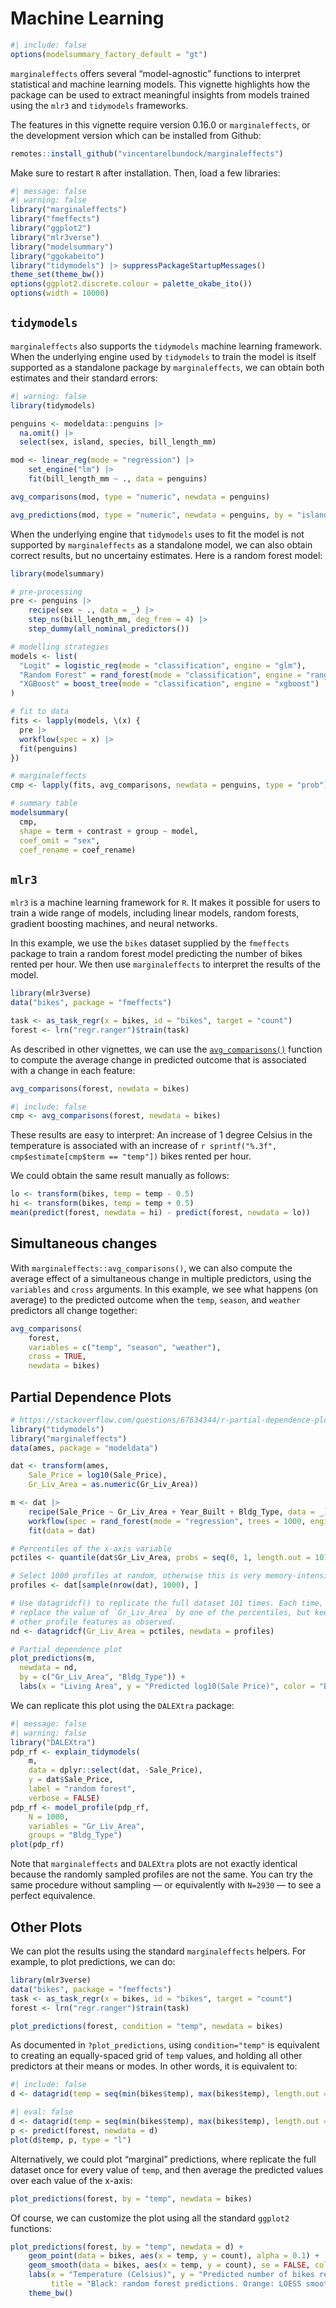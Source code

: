 
# Machine Learning

```r
#| include: false
options(modelsummary_factory_default = "gt")
```


`marginaleffects` offers several "model-agnostic" functions to interpret statistical and machine learning models. This vignette highlights how the package can be used to extract meaningful insights from models trained using the `mlr3` and `tidymodels` frameworks.

The features in this vignette require version 0.16.0 or `marginaleffects`, or the development version which can be installed from Github:

```r
remotes::install_github("vincentarelbundock/marginaleffects")
```

Make sure to restart `R` after installation. Then, load a few libraries:

```r
#| message: false
#| warning: false
library("marginaleffects")
library("fmeffects")
library("ggplot2")
library("mlr3verse")
library("modelsummary")
library("ggokabeito")
library("tidymodels") |> suppressPackageStartupMessages()
theme_set(theme_bw())
options(ggplot2.discrete.colour = palette_okabe_ito())
options(width = 10000)
```


## `tidymodels`

`marginaleffects` also supports the `tidymodels` machine learning framework. When the underlying engine used by `tidymodels` to train the model is itself supported as a standalone package by `marginaleffects`, we can obtain both estimates and their standard errors:

```r
#| warning: false
library(tidymodels)

penguins <- modeldata::penguins |> 
  na.omit() |>
  select(sex, island, species, bill_length_mm)

mod <- linear_reg(mode = "regression") |>
    set_engine("lm") |>
    fit(bill_length_mm ~ ., data = penguins)

avg_comparisons(mod, type = "numeric", newdata = penguins)

avg_predictions(mod, type = "numeric", newdata = penguins, by = "island")
```

When the underlying engine that `tidymodels` uses to fit the model is not supported by `marginaleffects` as a standalone model, we can also obtain correct results, but no uncertainy estimates. Here is a random forest model:

```r
library(modelsummary)

# pre-processing
pre <- penguins |>
    recipe(sex ~ ., data = _) |>
    step_ns(bill_length_mm, deg_free = 4) |>
    step_dummy(all_nominal_predictors())

# modelling strategies
models <- list(
  "Logit" = logistic_reg(mode = "classification", engine = "glm"),
  "Random Forest" = rand_forest(mode = "classification", engine = "ranger"),
  "XGBoost" = boost_tree(mode = "classification", engine = "xgboost")
)

# fit to data
fits <- lapply(models, \(x) {
  pre |>
  workflow(spec = x) |>
  fit(penguins)
})

# marginaleffects
cmp <- lapply(fits, avg_comparisons, newdata = penguins, type = "prob")

# summary table
modelsummary(
  cmp,
  shape = term + contrast + group ~ model,
  coef_omit = "sex",
  coef_rename = coef_rename)
```


## `mlr3`

`mlr3` is a machine learning framework for `R`. It makes it possible for users to train a wide range of models, including linear models, random forests, gradient boosting machines, and neural networks.

In this example, we use the `bikes` dataset supplied by the `fmeffects` package to train a random forest model predicting the number of bikes rented per hour. We then use `marginaleffects` to interpret the results of the model.

```r
library(mlr3verse)
data("bikes", package = "fmeffects")

task <- as_task_regr(x = bikes, id = "bikes", target = "count")
forest <- lrn("regr.ranger")$train(task)
```

As described in other vignettes, we can use the [`avg_comparisons()`](reference/comparisons.html) function to compute the average change in predicted outcome that is associated with a change in each feature:

```r
avg_comparisons(forest, newdata = bikes)
```
```r
#| include: false
cmp <- avg_comparisons(forest, newdata = bikes)
```

These results are easy to interpret: An increase of 1 degree Celsius in the temperature is associated with an increase of `r sprintf("%.3f", cmp$estimate[cmp$term == "temp"])` bikes rented per hour.

We could obtain the same result manually as follows:

```r
lo <- transform(bikes, temp = temp - 0.5)
hi <- transform(bikes, temp = temp + 0.5)
mean(predict(forest, newdata = hi) - predict(forest, newdata = lo))
```

## Simultaneous changes

With `marginaleffects::avg_comparisons()`, we can also compute the average effect of a simultaneous change in multiple predictors, using the `variables` and `cross` arguments. In this example, we see what happens (on average) to the predicted outcome when the `temp`, `season`, and `weather` predictors all change together: 

```r
avg_comparisons(
    forest,
    variables = c("temp", "season", "weather"),
    cross = TRUE,
    newdata = bikes)
```


## Partial Dependence Plots

```r
# https://stackoverflow.com/questions/67634344/r-partial-dependence-plots-from-workflow
library("tidymodels")
library("marginaleffects")
data(ames, package = "modeldata")

dat <- transform(ames,
    Sale_Price = log10(Sale_Price),
    Gr_Liv_Area = as.numeric(Gr_Liv_Area))

m <- dat |> 
    recipe(Sale_Price ~ Gr_Liv_Area + Year_Built + Bldg_Type, data = _) |>
    workflow(spec = rand_forest(mode = "regression", trees = 1000, engine = "ranger")) |>
    fit(data = dat)

# Percentiles of the x-axis variable
pctiles <- quantile(dat$Gr_Liv_Area, probs = seq(0, 1, length.out = 101))

# Select 1000 profiles at random, otherwise this is very memory-intensive
profiles <- dat[sample(nrow(dat), 1000), ]

# Use datagridcf() to replicate the full dataset 101 times. Each time, we
# replace the value of `Gr_Liv_Area` by one of the percentiles, but keep the
# other profile features as observed.
nd <- datagridcf(Gr_Liv_Area = pctiles, newdata = profiles)

# Partial dependence plot
plot_predictions(m,
  newdata = nd,
  by = c("Gr_Liv_Area", "Bldg_Type")) +
  labs(x = "Living Area", y = "Predicted log10(Sale Price)", color = "Building Type")
```

We can replicate this plot using the `DALEXtra` package:

```r
#| message: false
#| warning: false
library("DALEXtra")
pdp_rf <- explain_tidymodels(
    m,
    data = dplyr::select(dat, -Sale_Price),
    y = dat$Sale_Price,
    label = "random forest",
    verbose = FALSE)
pdp_rf <- model_profile(pdp_rf,
    N = 1000,
    variables = "Gr_Liv_Area",
    groups = "Bldg_Type")
plot(pdp_rf)
```

Note that `marginaleffects` and `DALEXtra` plots are not exactly identical because the randomly sampled profiles are not the same. You can try the same procedure without sampling --- or equivalently with `N=2930` --- to see a perfect equivalence.


## Other Plots

We can plot the results using the standard `marginaleffects` helpers. For example, to plot predictions, we can do:

```r
library(mlr3verse)
data("bikes", package = "fmeffects")
task <- as_task_regr(x = bikes, id = "bikes", target = "count")
forest <- lrn("regr.ranger")$train(task)

plot_predictions(forest, condition = "temp", newdata = bikes)
```

As documented in `?plot_predictions`, using `condition="temp"` is equivalent to creating an equally-spaced grid of `temp` values, and holding all other predictors at their means or modes. In other words, it is equivalent to:

```r
#| include: false
d <- datagrid(temp = seq(min(bikes$temp), max(bikes$temp), length.out = 100), newdata = bikes)
```
```r
#| eval: false
d <- datagrid(temp = seq(min(bikes$temp), max(bikes$temp), length.out = 100), newdata = bikes)
p <- predict(forest, newdata = d)
plot(d$temp, p, type = "l")
```

Alternatively, we could plot "marginal" predictions, where replicate the full dataset once for every value of `temp`, and then average the predicted values over each value of the x-axis:

```r
plot_predictions(forest, by = "temp", newdata = bikes)
```

Of course, we can customize the plot using all the standard `ggplot2` functions:

```r
plot_predictions(forest, by = "temp", newdata = d) +
    geom_point(data = bikes, aes(x = temp, y = count), alpha = 0.1) +
    geom_smooth(data = bikes, aes(x = temp, y = count), se = FALSE, color = "orange") +
    labs(x = "Temperature (Celsius)", y = "Predicted number of bikes rented per hour",
         title = "Black: random forest predictions. Orange: LOESS smoother.") +
    theme_bw()
```
